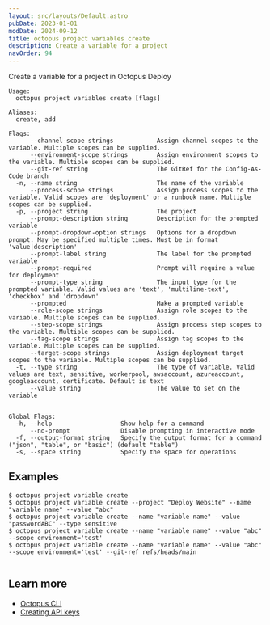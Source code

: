 ```yaml
---
layout: src/layouts/Default.astro
pubDate: 2023-01-01
modDate: 2024-09-12
title: octopus project variables create
description: Create a variable for a project
navOrder: 94
---
```


Create a variable for a project in Octopus Deploy

```
Usage:
  octopus project variables create [flags]

Aliases:
  create, add

Flags:
      --channel-scope strings            Assign channel scopes to the variable. Multiple scopes can be supplied.
      --environment-scope strings        Assign environment scopes to the variable. Multiple scopes can be supplied.
      --git-ref string                   The GitRef for the Config-As-Code branch
  -n, --name string                      The name of the variable
      --process-scope strings            Assign process scopes to the variable. Valid scopes are 'deployment' or a runbook name. Multiple scopes can be supplied.
  -p, --project string                   The project
      --prompt-description string        Description for the prompted variable
      --prompt-dropdown-option strings   Options for a dropdown prompt. May be specified multiple times. Must be in format 'value|description'
      --prompt-label string              The label for the prompted variable
      --prompt-required                  Prompt will require a value for deployment
      --prompt-type string               The input type for the prompted variable. Valid values are 'text', 'multiline-text', 'checkbox' and 'dropdown'
      --prompted                         Make a prompted variable
      --role-scope strings               Assign role scopes to the variable. Multiple scopes can be supplied.
      --step-scope strings               Assign process step scopes to the variable. Multiple scopes can be supplied.
      --tag-scope strings                Assign tag scopes to the variable. Multiple scopes can be supplied.
      --target-scope strings             Assign deployment target scopes to the variable. Multiple scopes can be supplied.
  -t, --type string                      The type of variable. Valid values are text, sensitive, workerpool, awsaccount, azureaccount, googleaccount, certificate. Default is text
      --value string                     The value to set on the variable


Global Flags:
  -h, --help                   Show help for a command
      --no-prompt              Disable prompting in interactive mode
  -f, --output-format string   Specify the output format for a command ("json", "table", or "basic") (default "table")
  -s, --space string           Specify the space for operations

```

## Examples

<SamplesInstance />

```
$ octopus project variable create
$ octopus project variable create --project "Deploy Website" --name "variable name" --value "abc"
$ octopus project variable create --name "variable name" --value "passwordABC" --type sensitive
$ octopus project variable create --name "variable name" --value "abc" --scope environment='test'
$ octopus project variable create --name "variable name" --value "abc" --scope environment='test' --git-ref refs/heads/main


```

## Learn more

- [Octopus CLI](/docs/octopus-rest-api/cli)
- [Creating API keys](/docs/octopus-rest-api/how-to-create-an-api-key)